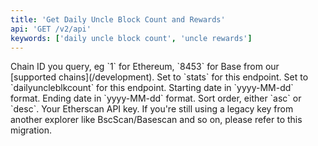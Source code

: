 ```yaml
---
title: 'Get Daily Uncle Block Count and Rewards'
api: 'GET /v2/api'
keywords: ['daily uncle block count', 'uncle rewards']
---
```



<CreditChip description="Returns the number of uncle blocks mined daily and the uncle block rewards" pro={true} />

<ParamField query="chainid" type="string" default="1">
  Chain ID you query, eg `1` for Ethereum, `8453` for Base from our [supported chains](/development).
</ParamField>
<ParamField query="module" type="string" default="stats">
  Set to `stats` for this endpoint.
</ParamField>
<ParamField query="action" type="string" default="dailyuncleblkcount">
  Set to `dailyuncleblkcount` for this endpoint.
</ParamField>
<ParamField query="startdate" type="string" default="2019-02-01">
  Starting date in `yyyy-MM-dd` format.
</ParamField>
<ParamField query="enddate" type="string" default="2019-02-28">
  Ending date in `yyyy-MM-dd` format.
</ParamField>
<ParamField query="sort" type="string" default="asc">
  Sort order, either `asc` or `desc`.
</ParamField>
<ParamField query="apikey" type="string">
  Your Etherscan API key. If you're still using a legacy key from another explorer like BscScan/Basescan and so on, please refer to this migration.
</ParamField>

